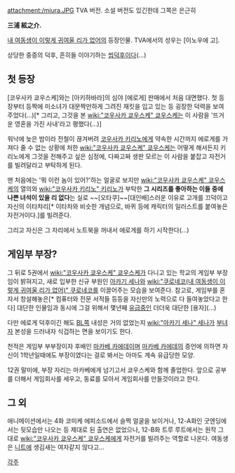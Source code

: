 attachment:/miura.JPG
TVA 버전.
소설 버전도 있긴한데 그쪽은 은근히


'''三浦 絃之介.'''

[[내 여동생이 이렇게 귀여울 리가 없어]]의 등장인물. TVA에서의 성우는 [이노우에 고].

상당한 중증의 덕후, 흔히들 이야기하는 [[씹덕후]]이다(…)

== 첫 등장 ==
[코우사카 쿄우스케]와는 [아키하바라]의 심야 [에로게] 판매에서 처음 대면했다. 첫 등장부터 등짝에 미소녀가 대문짝만하게 그려진 재킷을 입고 있는 등 굉장한 덕력을 보여주었다(…)[* 그리고, 그것을 본 [[wiki:"코우사카 쿄우스케" 쿄우스케]]는 이 사람을 '뜨거운 영혼을 가진 사내'라고 평했다(…)]

워낙에 늦은 밤이라 전철이 끊겨버려 [[코우사카 키리노]]에게 약속한 시간까지 에로게를 가져다 줄 수 없는 상황에 처한 [[wiki:"코우사카 쿄우스케" 쿄우스케]]는 어떻게 해서든지 키리노에게 그것을 전해주고 싶은 심정에, 다짜고짜 생판 모르는 이 사람을 붙잡고 자전거를 빌려달라고 부탁하게 된다.

맨 처음에는 '뭐 이런 놈이 있어?'하는 얼굴로 보지만 [[wiki:"코우사카 쿄우스케" 쿄우스케]]의 열의와 [[wiki:"코우사카 키리노" 키리노]]가 부탁한 '''그 시리즈를 좋아하는 이들 중에 나쁜 녀석이 있을 리 없다'''는 실로 ~~[오타쿠]~~[대인배]스러운 이유로 고개를 끄덕이고 자신의 이타챠리[* 이타차와 비슷한 개념으로, 바퀴 등에 캐릭터의 일러스트를 붙여놓은 자전거이다.]를 빌려준다.

그리고 자신은 그 자리에서 노트북을 꺼내서 에로게를 하기 시작한다(...)

== 게임부 부장? ==
그 뒤로 5권에서 [[wiki:"코우사카 쿄우스케" 쿄우스케]]가 다니고 있는 학교의 게임부 부장임이 밝혀지고, 새로 입부한 신규 부원인 [[아카기 세나]]와 [[wiki:"쿠로네코(내 여동생이 이렇게 귀여울 리가 없어)" 쿠로네코]]를 이끌어주는 모습을 보여준다. 참고로, 게임부를 혼자서 창설해놓은[* 컴퓨터와 전문 서적들 등등을 자신만의 노력으로 다 들여놓았다고 한다] 대단한 인물임과 동시에 그걸 위해서 몇년째 [[유급]]중인 더더욱 대단한 [용자](...)

다만 에로게 덕후이긴 해도 [[BL]]쪽 내성은 거의 없었는지 [[wiki:"아카기 세나" 세나]]가 [[부녀자]] 본성을 드러내자 식겁하는 면을 보이기도 한다.

천적은 게임부 부부장이자 후배인 [[마카베 카에데]]이며 [[마카베 카에데]]의 증언에 의하면 자신이 1학년일때에도 부장이였다는 걸로 봐서는 아마도 계속 유급당한 모양.

12권 말미에, 부장 자리는 마카베에게 넘기고서 쿄우스케와 함께 졸업한다.
앞으로 공부를 더해서 게임회사를 세우고, 동료를 모아서 게임회사를 만들것이라고 한다. 

== 그 외 ==
애니메이션에서는 4화 코미케 에피소드에서 슬쩍 얼굴을 보이거나, 12-A화인 굿엔딩에서는 뒷모습만 나오는 등 제대로 된 출연은 없었으나, 12-B화 트루 루트에서는 원작 그대로 [[wiki:"코우사카 쿄우스케" 쿄우스케]]에게 자전거를 빌려주는 역할로 나온다. 여동생은 [[니트]]에 생김새는 여자같지 않다고...

[[각주]]
